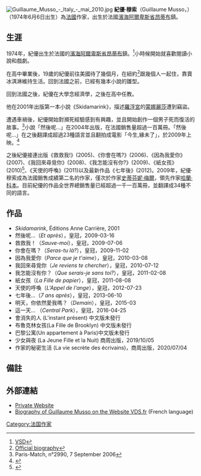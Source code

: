 
[[File:Guillaume_Musso_-_Italy_-_mai_2010.jpg|thumb]]
'''紀優·穆索'''（Guillaume Musso，{{IPA-fr|gi.jɔm my.so}}）（1974年6月6日出生）為[[法國|法國]]作家，出生於法國[[濱海阿爾卑斯省|濱海阿爾卑斯省]][[昂蒂布|昂蒂布]]鎮。

==生涯==
1974年，紀優出生於法國的[[濱海阿爾卑斯省|濱海阿爾卑斯省]][[昂蒂布|昂蒂布]]鎮。<ref>[http://www.vsd.fr/contenu-editorial/en-coulisses/cv-de-starts/1315-guillaumemusso VSD]{{dead link|date=April 2011}}</ref>小時候開始就喜歡閱讀小說和戲劇。

在高中畢業後，19歲的紀優前往美國待了幾個月，在紐約<ref>[http://www.guillaumemusso.com/-Biographie Official biography]{{dead link|date=April 2011}}</ref>跟幾個人一起住，靠賣冰淇淋維持生活。回到法國之前，已經有幾本小說的雛型。

回到法國之後，紀優在大學念經濟學，之後在高中任教。

他在2001年出版第一本小說《Skidamarink》，描述[[羅浮宮|羅浮宮]]的[[蒙娜麗莎|蒙娜麗莎]]遭到竊盜。

遭遇車禍後，紀優開始對瀕死經驗感到有興趣，並且開始創作一個男子死而復活的故事。<ref>Paris-Match, n°2990, 7 September 2006</ref>小說「然後呢...」在2004年出版，在法國銷售量超過一百萬冊。「然後呢...」在之後翻譯成超過23種語言並且翻拍成電影「今生,緣未了」，於2009年上映。<ref>{{Cite web |url=http://www.imdb.com/title/tt0940580/ |title=IMDB |accessdate=2013-05-11 |archive-date=2013-06-11 |archive-url=https://web.archive.org/web/20130611181705/http://www.imdb.com/title/tt0940580/ |dead-url=no }}</ref> 

之後紀優接連出版《救救我!》(2005)、《你會在嗎?》(2006)、《因為我愛你》(2007)、《我回來尋覓你》(2008)、《我怎能沒有你?》(2009)、《紙女孩》(2010)<ref>{{cite web |url=http://www.lafilledepapier.com/ |title=Girl on Paper, the website |publisher=Lafilledepapier.com |date= |accessdate=24 April 2011 |archive-url=https://web.archive.org/web/20110210091624/http://www.lafilledepapier.com/ |archive-date=2011-02-10 |dead-url=yes }}</ref>、《天使的呼喚》(2011)以及最新作品《七年後》(2012)。2009年，紀優·穆索成為法國銷售成績第二名的作家，僅次於作家[[史蒂芬妮·梅爾|史蒂芬妮·梅爾]]，領先作家[[哈蘭·科本|哈蘭·科本]]。目前紀優的作品全世界總銷售量已經超過一千一百萬冊，並翻譯成34種不同的語言。


==作品==
*''Skidamarink'', Éditions Anne Carrière, 2001
*然後呢…（''Et après''），皇冠，2009-03-16
*救救我！（''Sauve-moi''），皇冠，2009-07-06
*你會在嗎？（''Seras-tu là?''），皇冠，2009-11-02
*因為我愛你（''Parce que je t'aime''），皇冠，2010-03-08
*我回來尋覓你（''Je reviens te chercher''），皇冠，2010-07-12
*我怎能沒有你？（''Que serais-je sans toi?''），皇冠，2011-02-08
*紙女孩（''La Fille de papier''），皇冠，2011-08-08
*天使的呼喚（''L'Appel de l'ange''），皇冠，2012-07-23
*七年後...（''7 ans après''），皇冠，2013-06-10
*明天，你依然愛我嗎？（''Demain''），皇冠，2015-03
*這一天... （''Central Park''），皇冠，2016-04-25
*會消失的人 (L'instant présent) 中文版未發行
*布魯克林女孩(La Fille de Brooklyn) 中文版未發行
*巴黎公寓(Un appartement à Paris)中文版未發行
*少女與夜 (La Jeune Fille et la Nuit) 商周出版，2019/10/05
*作家的秘密生活 (La vie secrète des écrivains)，商周出版，2020/07/04

==備註==
{{Reflist}}

==外部連結==
{{Commons|Guillaume Musso}}
{{Commons category|Guillaume Musso}}
* [http://www.guillaumemusso.com/?lang=en/ Private Website] {{Wayback|url=http://www.guillaumemusso.com/?lang=en%2F |date=20160303192650 }}
* [https://web.archive.org/web/20090523111812/http://www.vsd.fr/contenu-editorial/en-coulisses/cv-de-stars/1315-guillaume-musso Biography of Guillaume Musso on the Website VDS.fr] (French language)

[[Category:法国作家|Category:法国作家]]